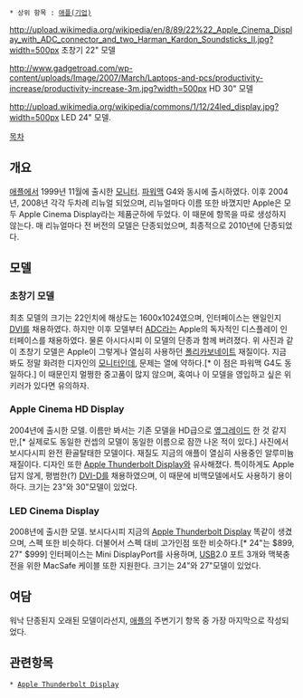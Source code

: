  * 상위 항목 : [[애플(기업)]]

http://upload.wikimedia.org/wikipedia/en/8/89/22%22_Apple_Cinema_Display_with_ADC_connector_and_two_Harman_Kardon_Soundsticks_II.jpg?width=500px
초창기 22" 모델

http://www.gadgetroad.com/wp-content/uploads/Image/2007/March/Laptops-and-pcs/productivity-increase/productivity-increase-3m.jpg?width=500px
HD 30" 모델

http://upload.wikimedia.org/wikipedia/commons/1/12/24led_display.jpg?width=500px
LED 24" 모델.

[[목차]]

== 개요 ==
[[애플(기업)|애플]]에서 1999년 11월에 출시한 [[모니터]]. [[파워맥]] G4와 동시에 출시하였다. 이후 2004년, 2008년 각각 두차례 리뉴얼 되었으며, 리뉴얼마다 이름 또한 바꼈지만 Apple은 모두 Apple Cinema Display라는 제품군하에 두었다. 이 때문에 항목을 따로 생성하지 않는다. 매 리뉴얼마다 전 버전의 모델은 단종되었으며, 최종적으로 2010년에 단종되었다.

== 모델 ==
=== 초창기 모델 ===
최초 모델의 크기는 22인치에 해상도는 1600x1024였으며, 인터페이스는 왠일인지 [[DVI]]를 채용하였다. 하지만 이후 모델부터 [[ADC]]라는 Apple의 독자적인 디스플레이 인터페이스를 채용하였다. 물론 아시다시피 이 모델의 단종과 함께 버려졌다. 위 사진과 같이 초창기 모델은 Apple이 그렇게나 열심히 사용하던 [[폴리카보네이트]] 재질이다. 지금 봐도 정말 화려한 디자인의 [[모니터]]인데, 문제는 열에 약하다.[* 이 점은 파워맥 G4도 동일하다.] 이 때문인지 멀쩡한 중고품이 많지 않으며, 혹여나 이 모델을 영입하고 싶은 위키러가 있다면 유의하자. 

=== Apple Cinema HD Display ===
2004년에 출시한 모델. 이름만 봐서는 기존 모델을 HD급으로 [[옆그레이드]] 한 것 같지만,[* 실제로도 동일한 컨셉의 모델이 동일한 이름으로 잠깐 나온 적이 있다.] 사진에서 보시다시피 완전 환골탈태한 모델이다. 재질도 지금의 애플이 열심히 사용중인 알루미늄 재질이다. 디자인 또한 [[Apple Thunderbolt Display]]와 유사해졌다. 특이하게도 Apple답지 않게, 평범한(?) [[DVI-D]]를 채용하였으며, 이 때문에 비맥모델에서도 사용하기 용이하다. 크기는 23"와 30"모델이 있었다.

=== LED Cinema Display ===
2008년에 출시한 모델. 보시다시피 지금의 [[Apple Thunderbolt Display]] 똑같이 생겼으며, 스펙 또한 비슷하다. 더불어서 스펙 대비 고가인점 또한 비슷하다.[* 24"는 $899, 27" $999] 인터페이스는  Mini DisplayPort를 사용하며, [[USB]]2.0 포트 3개와 맥북충전을 위한 MacSafe 케이블 또한 지원한다. 크기는 24"와 27"모델이 있었다.

== 여담 ==
워낙 단종된지 오래된 모델이라선지, [[애플(기업)|애플]]의 주변기기 항목 중 가장 마지막으로 작성되었다.

== 관련항목 ==
 * [[Apple Thunderbolt Display]]
